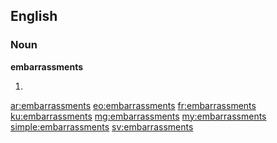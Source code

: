 ==English==

===Noun===
'''embarrassments'''

# {{plural of|embarrassment}}

[[ar:embarrassments]]
[[eo:embarrassments]]
[[fr:embarrassments]]
[[ku:embarrassments]]
[[mg:embarrassments]]
[[my:embarrassments]]
[[simple:embarrassments]]
[[sv:embarrassments]]